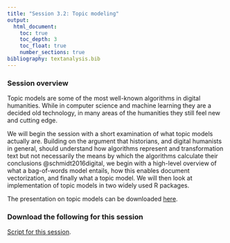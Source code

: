 ```yaml
---
title: "Session 3.2: Topic modeling"
output: 
  html_document:
    toc: true
    toc_depth: 3
    toc_float: true
    number_sections: true
bibliography: textanalysis.bib
---
```


### Session overview

Topic models are some of the most well-known algorithms in digital humanities. While in computer science and machine learning they are a decided old technology, in many areas of the humanities they still feel new and cutting edge. 

We will begin the session with a short examination of what topic models actually are. Building on the argument that historians, and digital humanists in general, should understand how algorithms represent and transformation text but not necessarily the means by which the algorithms calculate their conclusions @schmidt2016digital, we begin with a high-level overview of what a bag-of-words model entails, how this enables document vectorization, and finally what a topic model. We will then look at implementation of topic models in two widely used R packages.

The presentation on topic models can be downloaded [here](data/Topic_model_pres.pdf). 

### Download the following for this session

[Script for this session](scripts/Day3-vectorization-topic-models.R).